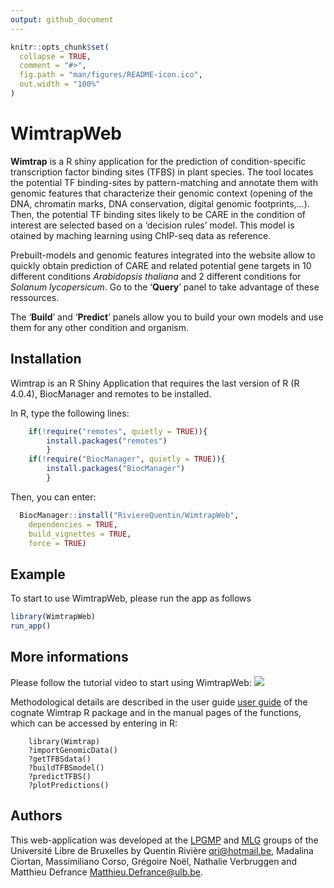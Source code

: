 ```yaml
---
output: github_document
---
```


```r
knitr::opts_chunk$set(
  collapse = TRUE,
  comment = "#>",
  fig.path = "man/figures/README-icon.ico",
  out.width = "100%"
)
```

# WimtrapWeb

**Wimtrap** is a R shiny application for the prediction of condition-specific transcription factor binding sites (TFBS) in plant species. The tool locates the potential TF binding-sites by pattern-matching and annotate them with genomic features that characterize their genomic context (opening of the DNA, chromatin marks, DNA conservation, digital genomic footprints,...). Then, the potential TF binding sites likely to be CARE in the condition of interest are selected based on a 'decision rules' model. This model is otained by maching learning using ChIP-seq data as reference.

Prebuilt-models and genomic features integrated into the website allow to quickly obtain prediction of CARE and related potential gene targets in 10 different conditions *Arabidopsis thaliana* and 2 different conditions for *Solanum lycopersicum*. Go to the '**Query**' panel to take advantage of these ressources.

The '**Build**' and '**Predict**' panels allow you to build your own models and use them for any other condition and organism.

## Installation

Wimtrap is an R Shiny Application that requires the last version of R (R 4.0.4), BiocManager and remotes to be installed.

In R, type the following lines:

``` r
    if(!require("remotes", quietly = TRUE)){  
        install.packages("remotes")
        }
    if(!require("BiocManager", quietly = TRUE)){  
        install.packages("BiocManager")
        }
```

Then, you can enter:

``` r
  BiocManager::install("RiviereQuentin/WimtrapWeb",                     
    dependencies = TRUE,                     
    build_vignettes = TRUE,
    force = TRUE)
```

## Example

To start to use WimtrapWeb, please run the app as follows

```r
library(WimtrapWeb)
run_app()
```

## More informations

Please follow the tutorial video to start using WimtrapWeb: ![](https://www.youtube.com/watch?v=6371fN7dkak)

Methodological details are described in the user guide [user guide](https://htmlpreview.github.io/?https://github.com/RiviereQuentin/Wimtrap/blob/main/vignettes/Wimtrap.html) of the cognate Wimtrap R package and in the manual pages of the functions, which can be accessed by entering in R:

        library(Wimtrap)
        ?importGenomicData()
        ?getTFBSdata()
        ?buildTFBSmodel()
        ?predictTFBS()
        ?plotPredictions()

## Authors

This web-application was developed at the [LPGMP](https://lpgmp.ulb.be/) and [MLG](https://mlg.ulb.ac.be/wordpress) groups of the Université Libre de Bruxelles by Quentin Rivière [qri\@hotmail.be](mailto:qri@hotmail.be), Madalina Ciortan, Massimiliano Corso, Grégoire Noël, Nathalie Verbruggen and Matthieu Defrance [Matthieu.Defrance\@ulb.be](mailto:Matthieu.Defrance@ulb.be).
